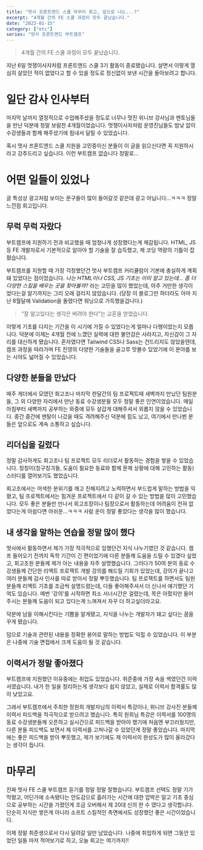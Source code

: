 ```yaml
---
title: "멋사 프론트엔드 스쿨 마무리 회고, 앞으로 나는...?"
excerpt: "4개월 간의 FE 스쿨 과정이 모두 끝났습니다."
date: "2023-01-15"
category: ["etc"]
series: "멋사 프론트엔드 부트캠프"
---
```


> 4개월 간의 FE 스쿨 과정이 모두 끝났습니다.

지난 6일 멋쟁이사자처럼 프론트엔드 스쿨 3기 활동이 종료됐습니다. 살면서 이렇게 열심히 살았던 적이 없었다고 할 수 있을 정도로 정신없이 보낸 시간을 돌아보려고 합니다.

# 일단 감사 인사부터

마지막 날까지 열정적으로 수업해주셨을 정도로 너무나 멋진 위니브 강사님과 멘토님들을 만난 덕분에 정말 보람찬 4개월이었습니다. 멋쟁이사자처럼 운영진님들도 밤낮 없이 수강생들과 함께 해주셨기에 힘내서 달릴 수 있었습니다.

혹시 멋사 프론트엔드 스쿨 지원을 고민중이신 분들이 이 글을 읽으신다면 꼭 지원하시라고 강추드리고 싶습니다. 이런 부트캠프 없습니다 정말로...

# 어떤 일들이 있었나

글 특성상 광고처럼 보이는 문구들이 많이 들어갈것 같은데 광고 아닙니다...ㅋㅋㅋ 정말 느낀점 회고입니다.

## 무럭 무럭 자랐다

부트캠프에 지원하기 전과 비교했을 때 엄청나게 성장했다는게 체감됩니다. HTML, JS 등 FE 개발자로서 기본적으로 알아야 할 기술을 잘 습득했고, 제 코딩 역량의 기틀이 잡혔습니다.

부트캠프를 지원할 때 가장 걱정했던건 멋사 부트캠프 커리큘럼이 기본에 충실하게 계획돼 있었다는 점이었습니다. _나는 HTML이나 CSS, JS 기초는 이미 알고 있는데... 좀 더 다양한 스킬을 배우는 곳을 찾아볼까?_ 라는 고민을 많이 했었는데, 아주 거만한 생각이었다는걸 알기까지는 그리 오래 걸리지 않았습니다. (당장 이 블로그만 하더라도 아마 지난 8월달에 Validation을 돌렸다면 워닝으로 가득했을겁니다.)

> "잘 알고있다는 생각은 버려야 한다"는 교훈을 얻었습니다.

이렇게 기초를 다지는 기간을 이 시기에 가질 수 있었다는게 얼마나 다행이었는지 모릅니다. 덕분에 이제는 4개월 전에 느꼈던 실력에 대한 불안감은 사라지고, 자신감이 그 자리를 대신하게 됐습니다. 혼자였다면 Tailwind CSS나 Sass는 건드리지도 않았을텐데, 캠프 과정을 따라가며 FE 진영의 다양한 기술들을 골고루 맛볼수 있었기에 이 분야를 보는 시야도 넓어질 수 있었습니다.

## 다양한 분들을 만났다

매주 게더에서 모였던 회고조나 마지막 한달간의 팀 프로젝트때 새벽까지 만났던 팀원분들, 그 외 다양한 자리에서 만난 동료 수강생분들 모두 정말 좋은 인연이었습니다. 매일 아침부터 새벽까지 공부하는 와중에 모두 살갑게 대해주셔서 외롭지 않을 수 있었습니다. 중간 중간에 멘탈이 나갔을 때도 격려해주신 덕분에 힘도 났고, 여기에서 만나뵌 분들은 앞으로도 계속 소통하고 싶습니다.

## 리더십을 길렀다

정말 감사하게도 회고조나 팀 프로젝트 모두 리더로서 활동하는 경험을 쌓을 수 있었습니다. 칭칭이(칭구칭긔들, 도움이 필요한 동료와 함께 문제 상황에 대해 고민하는 활동) 스터디를 열어보기도 했었습니다.

회고조에서는 어색한 분위기를 깨고 친해지려고 노력하면서 부드럽게 말하는 방법을 익혔고, 팀 프로젝트에서는 힘겨운 프로젝트에서 다 같이 갈 수 있는 방법을 많이 고민했습니다. 모두 좋은 분들만 만나서 회고조장이나 팀장으로서 활동하는데 어려움이 전혀 없었다는게 아쉽다면 아쉬운...ㅋㅋㅋ 사람 운이 정말 좋았다는 생각을 많이 했습니다.

## 내 생각을 말하는 연습을 정말 많이 했다

멋사에서 활동하면서 제가 가장 적극적으로 임했던건 지식 나누기였던 것 같습니다. 캠프 들어오기 전까지 독학 기간이 긴 편이었기에 다른 분들께 도움을 드릴 수 있겠다 싶었고, 회고조원 분들께 제가 아는 내용을 자주 설명했습니다. 그러다가 50여 분의 동료 수강생들께 간단한 리액트 프로젝트 개발 강의를 해드릴 기회가 있었는데, 강의가 끝나고 여러 분들께 감사 인사를 따로 받아서 정말 뿌듯했습니다. 팀 프로젝트를 하면서도 팀원분들께 리액트 기초를 조금씩 설명드렸는데, 다들 좋아해주셔서 더 신나서 얘기했던 기억도 있습니다. 매번 '강의'를 시작하면 최소 서너시간은 걸렸는데, 목은 아팠지만 들어주시는 분들께 도움이 되고 있다는게 느껴져서 자꾸 더 하고싶더라고요.

덕분에 남을 이해시킨다는 기쁨을 알게됐고, 지식을 나누는 개발자가 돼고 싶다는 꿈을 꾸게 됐습니다.

덤으로 기술과 관련된 내용을 정확한 용어로 말하는 방법도 익힐 수 있었습니다. 이 부분은 나중에 기술 면접에서 크게 도움이 될 것 같습니다.

## 이력서가 정말 좋아졌다

부트캠프에 지원했던 이유중에는 취업도 있었습니다. 취준중에 가장 속을 썩였던건 이력서였습니다. 내가 한 일을 정리하는게 생각보다 쉽지 않았고, 실제로 이력서 합격률도 많이 낮았고요.

그래서 부트캠프에서 주최한 정원희 개발자님의 이력서 특강이나, 위니브 강사진 분들께 이력서 피드백을 적극적으로 받으려고 했습니다. 특히 원희님 특강은 이력서를 100명의 동료 수강생분들께 오픈하고 실시간으로 피드백을 받아야 했기에 처음엔 부끄러웠지만, 다른 분들 피드백도 보면서 제 이력서를 고쳐나갈 수 있었던게 정말 좋았습니다. 마지막에는 좋은 피드백을 받아 뿌듯했고, 제가 보기에도 제 이력서의 완성도가 많이 올라갔다는 생각이 듭니다.

# 마무리

진짜 멋사 FE 스쿨 부트캠프 듣기를 정말 정말 잘했습니다. 부트캠프 선택도 정말 기가막혔고, 어딘가에 소속됐다는 안도감으로 흘러가는 시간에 대한 압박은 덜고 기초 중심으로 공부하는 시간을 가졌던게 조금 오버해서 제 20대 신의 한 수 였다고 생각합니다. 단순히 지식만 쌓은게 아니라 소프트 스킬적인 측면에서도 성장했던 좋은 시간이었습니다.

이제 정말 취준생으로서 다시 달려갈 일만 남았습니다. 나중에 취업하게 되면 그동안 있었던 일들 마저 적어보기로 하고, 오늘 회고는 여기까지!!
